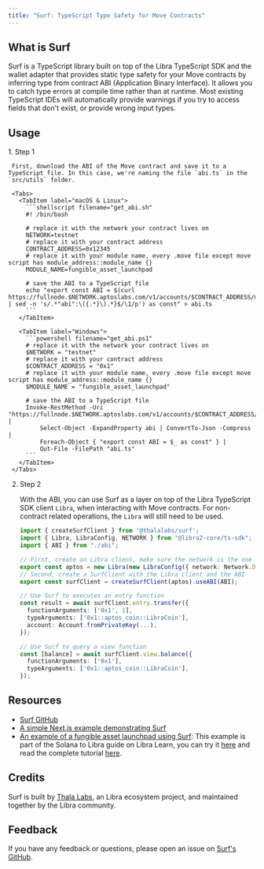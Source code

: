 ```yaml
---
title: "Surf: TypeScript Type Safety for Move Contracts"
---
```



## What is Surf

Surf is a TypeScript library built on top of the Libra TypeScript SDK and the wallet adapter that provides static type safety for your Move contracts by inferring type from contract ABI (Application Binary Interface). It allows you to catch type errors at compile time rather than at runtime. Most existing TypeScript IDEs will automatically provide warnings if you try to access fields that don't exist, or provide wrong input types.

## Usage

<Steps>
  1. Step 1

     First, download the ABI of the Move contract and save it to a TypeScript file. In this case, we're naming the file `abi.ts` in the `src/utils` folder.

     <Tabs>
       <TabItem label="macOS & Linux">
         ```shellscript filename="get_abi.sh"
         #! /bin/bash

         # replace it with the network your contract lives on
         NETWORK=testnet
         # replace it with your contract address
         CONTRACT_ADDRESS=0x12345
         # replace it with your module name, every .move file except move script has module_address::module_name {}
         MODULE_NAME=fungible_asset_launchpad

         # save the ABI to a TypeScript file
         echo "export const ABI = $(curl https://fullnode.$NETWORK.aptoslabs.com/v1/accounts/$CONTRACT_ADDRESS/module/$MODULE_NAME | sed -n 's/.*"abi":\({.*}\).*}$/\1/p') as const" > abi.ts
         ```
       </TabItem>

       <TabItem label="Windows">
         ```powershell filename="get_abi.ps1"
         # replace it with the network your contract lives on
         $NETWORK = "testnet"
         # replace it with your contract address
         $CONTRACT_ADDRESS = "0x1"
         # replace it with your module name, every .move file except move script has module_address::module_name {}
         $MODULE_NAME = "fungible_asset_launchpad"

         # save the ABI to a TypeScript file
         Invoke-RestMethod -Uri "https://fullnode.$NETWORK.aptoslabs.com/v1/accounts/$CONTRACT_ADDRESS/module/$MODULE_NAME" |
             Select-Object -ExpandProperty abi | ConvertTo-Json -Compress |
             Foreach-Object { "export const ABI = $_ as const" } |
             Out-File -FilePath "abi.ts"
         ```
       </TabItem>
     </Tabs>

  2. Step 2

     With the ABI, you can use Surf as a layer on top of the Libra TypeScript SDK client `Libra`, when interacting with Move contracts. For non-contract related operations, the `Libra` will still need to be used.

     ```typescript filename="src/utils/aptos.ts"
     import { createSurfClient } from '@thalalabs/surf';
     import { Libra, LibraConfig, NETWORK } from "@libra2-core/ts-sdk";
     import { ABI } from "./abi";

     // First, create an Libra client, make sure the network is the one that contract lives on
     export const aptos = new Libra(new LibraConfig({ network: Network.DEVNET }));
     // Second, create a SurfClient with the Libra client and the ABI
     export const surfClient = createSurfClient(aptos).useABI(ABI);

     // Use Surf to executes an entry function
     const result = await surfClient.entry.transfer({
       functionArguments: ['0x1', 1],
       typeArguments: ['0x1::aptos_coin::LibraCoin'],
       account: Account.fromPrivateKey(...),
     });

     // Use Surf to query a view function
     const [balance] = await surfClient.view.balance({
       functionArguments: ['0x1'],
       typeArguments: ['0x1::aptos_coin::LibraCoin'],
     });
     ```
</Steps>

## Resources

- [Surf GitHub](https://github.com/ThalaLabs/surf)
- [A simple Next.js example demonstrating Surf](https://github.com/ThalaLabs/surf/tree/main/example)
- [An example of a fungible asset launchpad using Surf](https://github.com/libra2org/move-by-examples/tree/main/fungible-asset-launchpad): This example is part of the Solana to Libra guide on Libra Learn, you can try it [here](https://fungible-asset-launchpad.vercel.app/) and read the complete tutorial [here](https://learn.aptoslabs.com/en/tutorials/aptogotchi-intermediate/fungible-assets?workshop=solana-to-aptos).

## Credits

Surf is built by [Thala Labs](https://thala.fi/), an Libra ecosystem project, and maintained together by the Libra community.

## Feedback

If you have any feedback or questions, please open an issue on [Surf's GitHub](https://github.com/ThalaLabs/surf/issues).
